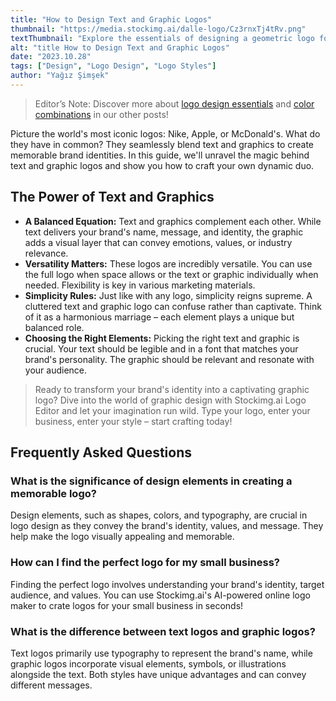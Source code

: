 ```yaml
---
title: "How to Design Text and Graphic Logos"
thumbnail: "https://media.stockimg.ai/dalle-logo/Cz3rnxTj4tRv.png"
textThumbnail: "Explore the essentials of designing a geometric logo for your business."
alt: "title How to Design Text and Graphic Logos"
date: "2023.10.28"
tags: ["Design", "Logo Design", "Logo Styles"]
author: "Yağız Şimşek"
---
```


<CustomImage
  src="https://raw.githubusercontent.com/Abdurrahman-Subh/mdx-blog/main/images/title-graptxt.png"
  alt="title How to Design Text and Graphic Logos"
/>
> Editor’s Note: Discover more about [logo design essentials](https://stockimg.ai/blog/design/how-to-design-a-logo) and [color combinations](https://stockimg.ai/blog/design/the-psychology-of-color-in-design) in our other posts!

Picture the world's most iconic logos: Nike, Apple, or McDonald's. What do they have in common? They seamlessly blend text and graphics to create memorable brand identities. In this guide, we'll unravel the magic behind text and graphic logos and show you how to craft your own dynamic duo.

## The Power of Text and Graphics
- **A Balanced Equation:** Text and graphics complement each other. While text delivers your brand's name, message, and identity, the graphic adds a visual layer that can convey emotions, values, or industry relevance.
- **Versatility Matters:** These logos are incredibly versatile. You can use the full logo when space allows or the text or graphic individually when needed. Flexibility is key in various marketing materials. 
- **Simplicity Rules:** Just like with any logo, simplicity reigns supreme. A cluttered text and graphic logo can confuse rather than captivate. Think of it as a harmonious marriage – each element plays a unique but balanced role.
- **Choosing the Right Elements:** Picking the right text and graphic is crucial. Your text should be legible and in a font that matches your brand's personality. The graphic should be relevant and resonate with your audience.

> Ready to transform your brand's identity into a captivating graphic logo? Dive into the world of graphic design with Stockimg.ai Logo Editor and let your imagination run wild. Type your logo, enter your business, enter your style – start crafting today!

## Frequently Asked Questions
### What is the significance of design elements in creating a memorable logo?
Design elements, such as shapes, colors, and typography, are crucial in logo design as they convey the brand's identity, values, and message. They help make the logo visually appealing and memorable.
### How can I find the perfect logo for my small business?
Finding the perfect logo involves understanding your brand's identity, target audience, and values. You can use Stockimg.ai's AI-powered online logo maker to crate logos for your small business in seconds!
### What is the difference between text logos and graphic logos?
Text logos primarily use typography to represent the brand's name, while graphic logos incorporate visual elements, symbols, or illustrations alongside the text. Both styles have unique advantages and can convey different messages.

